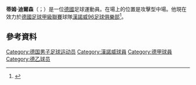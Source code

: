 '''蒂姆·迪爾森'''（{{lang-de|Tim Dierßen}}；{{bd|1996年|1月15日}}）是一位[[德國|德國]]足球運動員。在場上的位置是攻擊型中場。他現在效力於[[德國足球甲級聯賽|德國足球甲級聯賽]]球隊[[漢諾威96足球俱樂部|漢諾威96足球俱樂部]]<ref name="soccerway">{{cite web|url=http://soccerway.com/players/tim-dierssen/276419/|title=Germany - T. Dierßen - Profile with news, career statistics and history - Soccerway|publisher=soccerway.com|accessdate=2014-05-04}}</ref>。
==參考資料==
{{Reflist}}

{{DEFAULTSORT:Dierssen, Tim}}
[[Category:德国男子足球运动员|Category:德国男子足球运动员]]
[[Category:漢諾威球員|Category:漢諾威球員]]
[[Category:德甲球員|Category:德甲球員]]
[[Category:德乙球员|Category:德乙球员]]

{{Sport-bio-stub}}